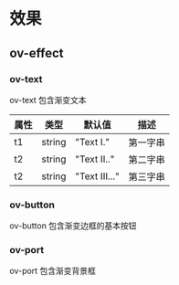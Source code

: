 # 效果

## ov-effect

### ov-text

ov-text 包含渐变文本

|属性|类型|默认值|描述|
|---|---|---|---|
|t1|string|"Text I."|第一字串|
|t2|string|"Text II.."|第二字串|
|t2|string|"Text III..."|第三字串|

### ov-button

ov-button 包含渐变边框的基本按钮

### ov-port

ov-port 包含渐变背景框

